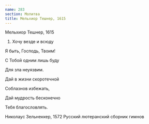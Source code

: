 ```yaml
---
name: 283
section: Молитва
title: Мельхиор Тешнер, 1615
---
```

Мельхиор Тешнер, 1615


1. Хочу везде и всюду

Я быть, Господь, Твоим!

С Тобой одним лишь буду

Для зла неуязвим.

Дай в жизни скоротечной

Соблазнов избежать,

Дай мудрость бесконечно

Тебя благословлять.


Николаус Зельнеккер, 1572 Русский лютеранский сборник гимнов